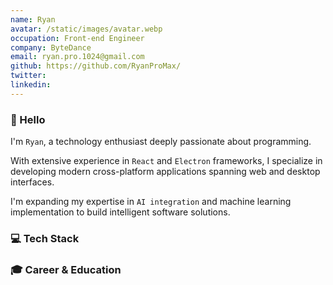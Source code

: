 ```yaml
---
name: Ryan
avatar: /static/images/avatar.webp
occupation: Front-end Engineer
company: ByteDance
email: ryan.pro.1024@gmail.com
github: https://github.com/RyanProMax/
twitter:
linkedin:
---
```



### 👋 Hello

I'm `Ryan`, a technology enthusiast deeply passionate about programming.

With extensive experience in `React` and `Electron` frameworks, I specialize in developing modern cross-platform applications spanning web and desktop interfaces.

I'm expanding my expertise in `AI integration` and machine learning implementation to build intelligent software solutions.

### 💻 Tech Stack

<FamiliarTechStack />

### 🎓 Career & Education
